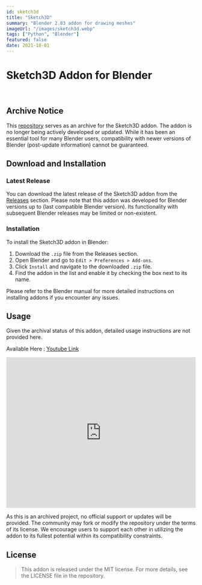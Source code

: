 ```yaml
---
id: sketch3d
title: "Sketch3D"
summary: "Blender 2.83 addon for drawing meshes"
imageUrl: "/images/sketch3d.webp"
tags: ["Python", "Blender"]
featured: false
date: 2021-10-01
---
```



# Sketch3D Addon for Blender
<br/>

## Archive Notice

This [repository](https://github.com/theunnecessarythings/Sketch3D/releases) serves as an archive for the Sketch3D addon. The addon is no longer being actively developed or updated. While it has been an essential tool for many Blender users, compatibility with newer versions of Blender (post-update information) cannot be guaranteed.

## Download and Installation

### Latest Release

You can download the latest release of the Sketch3D addon from the [Releases](https://github.com/theunnecessarythings/Sketch3D/releases) section. Please note that this addon was developed for Blender versions up to (last compatible Blender version). Its functionality with subsequent Blender releases may be limited or non-existent.

### Installation

To install the Sketch3D addon in Blender:

1. Download the `.zip` file from the Releases section.
2. Open Blender and go to `Edit > Preferences > Add-ons`.
3. Click `Install` and navigate to the downloaded `.zip` file.
4. Find the addon in the list and enable it by checking the box next to its name.

Please refer to the Blender manual for more detailed instructions on installing addons if you encounter any issues.

## Usage

Given the archival status of this addon, detailed usage instructions are not provided here.

Available Here : [Youtube Link](https://www.youtube.com/watch?v=zZndywfZe9U)

<iframe width="100%" height="400" src="https://www.youtube.com/embed/zZndywfZe9U?si=vFs6mVaSIUbNxewn" title="YouTube video player" frameborder="0" allow="accelerometer; autoplay; clipboard-write; encrypted-media; gyroscope; picture-in-picture; web-share" referrerpolicy="strict-origin-when-cross-origin" allowfullscreen></iframe>

As this is an archived project, no official support or updates will be provided. The community may fork or modify the repository under the terms of its license. We encourage users to support each other in utilizing the addon to its fullest potential within its compatibility constraints.

## License

> This addon is released under the MIT license. For more details, see the LICENSE file in the repository.


<div class="giscus"></div>

<script src="https://giscus.app/client.js"
        data-repo="theunnecessarythings/sreerajr000.github.io"
        data-repo-id="R_kgDOHhobNQ"
        data-category="Announcements"
        data-category-id="DIC_kwDOHhobNc4Ci3VC"
        data-mapping="og:title"
        data-strict="1"
        data-reactions-enabled="1"
        data-emit-metadata="1"
        data-input-position="top"
        data-theme="dark_dimmed"
        data-lang="en"
        data-loading="lazy"
        crossorigin="anonymous"
        async>
</script>
